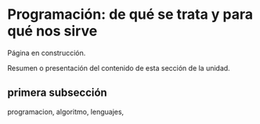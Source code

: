```{=latex}
\thispagestyle{primerapagina}
```

# Programación: de qué se trata y para qué nos sirve

::: {.en-construccion data-latex=""}
Página en construcción.
:::

::: {.presentacion-capitulo data-latex=""}
Resumen o presentación del contenido de esta sección de la unidad.
:::

## primera subsección

programacion, algoritmo, lenguajes, 